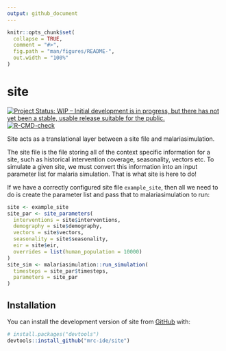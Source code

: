 ```yaml
---
output: github_document
---
```


<!-- README.md is generated from README.Rmd. Please edit that file -->

```r
knitr::opts_chunk$set(
  collapse = TRUE,
  comment = "#>",
  fig.path = "man/figures/README-",
  out.width = "100%"
)
```

# site

<!-- badges: start -->
[![Project Status: WIP – Initial development is in progress, but there has not yet been a stable, usable release suitable for the public.](https://www.repostatus.org/badges/latest/wip.svg)](https://www.repostatus.org/#wip)
[![R-CMD-check](https://github.com/mrc-ide/site/workflows/R-CMD-check/badge.svg)](https://github.com/mrc-ide/site/actions)
<!-- badges: end -->

Site acts as a translational layer between a site file and malariasimulation.

The site file is the file storing all of the context specific information for a site,
such as historical intervention coverage, seasonality, vectors etc. To simulate
a given site, we must convert this information into an input parameter list for
malaria simulation. That is what site is here to do!

If we have a correctly configured site file `example_site`, then all we need to 
do is create the parameter list and pass that to malariasimulation to run:

```r
site <- example_site
site_par <- site_parameters(
  interventions = site$interventions,
  demography = site$demography,
  vectors = site$vectors,
  seasonality = site$seasonality,
  eir = site$eir,
  overrides = list(human_population = 10000)
)
site_sim <- malariasimulation::run_simulation(
  timesteps = site_par$timesteps,
  parameters = site_par
)

```

## Installation

You can install the development version of site from [GitHub](https://github.com/) with:

``` r
# install.packages("devtools")
devtools::install_github("mrc-ide/site")
```

